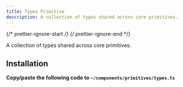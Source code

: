 ```yaml
---
title: Types Primitive
description: A collection of types shared across core primitives.
---
```


{/* prettier-ignore-start */}
{/* prettier-ignore-end */}


A collection of types shared across core primitives.

## Installation

**Copy/paste the following code to `~/components/primitives/types.ts`**

<Code code={importedCode} lang='tsx' title='~/components/primitives/types.ts' />
